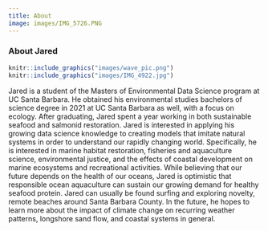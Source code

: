 ```yaml
---
title: About
image: images/IMG_5726.PNG
---
```


### About Jared

```r
knitr::include_graphics("images/wave_pic.png")
knitr::include_graphics("images/IMG_4922.jpg")
```

Jared is a student of the Masters of Environmental Data Science program at UC Santa Barbara. He obtained his environmental studies bachelors of science degree in 2021 at UC Santa Barbara as well, with a focus on ecology. After graduating, Jared spent a year working in both sustainable seafood and salmonid restoration. Jared is interested in applying his growing data science knowledge to creating models that imitate natural systems in order to understand our rapidly changing world. Specifically, he is interested in marine habitat restoration, fisheries and aquaculture science, environmental justice, and the effects of coastal development on marine ecosystems and recreational activities. While believing that our future depends on the health of our oceans, Jared is optimistic that responsible ocean aquaculture can sustain our growing demand for healthy seafood protein. Jared can usually be found surfing and exploring novelty, remote beaches around Santa Barbara County. In the future, he hopes to learn more about the impact of climate change on recurring weather patterns, longshore sand flow, and coastal systems in general.
